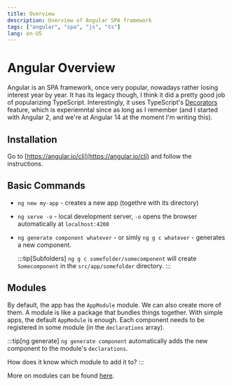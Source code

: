 ```yaml
---
title: Overview
description: Overview of Angular SPA framework
tags: ["angular", "spa", "js", "ts"]
lang: en-US
---
```


# Angular Overview

Angular is an SPA framework, once very popular, nowadays rather losing interest
year by year. It has its legacy though, I think it did a pretty good job of
popularizing TypeScript. Interestingly, it uses TypeScript's
[Decorators](https://www.typescriptlang.org/docs/handbook/decorators.html)
feature, which is experiemntal since as long as I remember (and I started with
Angular 2, and we're at Angular 14 at the moment I'm writing this).

## Installation

Go to [https://angular.io/cli](https://angular.io/cli) and follow the
instructions.

## Basic Commands

-   `ng new my-app` - creates a new app (togethre with its directory)
-   `ng serve -o` - local development server, `-o` opens the browser automatically
    at `localhost:4200`
-   `ng generate component whatever` - or simly `ng g c whatever` - generates a
    new component.

    :::tip[Subfolders]
    `ng g c somefolder/somecomponent` will create `Somecomponent` in the
    `src/app/somefolder` directory.
    :::

## Modules

By default, the app has the `AppModule` module. We can also create more of them.
A module is like a package that bundles things together. With simple apps, the
default `AppModule` is enough. Each component needs to be registered in some
module (in the `declarations` array).

:::tip[ng generate]
`ng generate component` automatically adds the new component to the module's
`declarations`.

How does it know which module to add it to?
:::

More on modules can be found [here](./modules).
